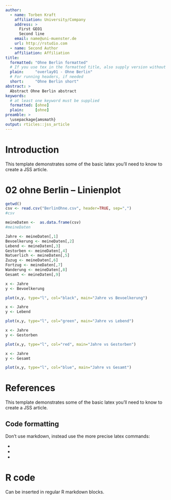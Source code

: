 ```yaml
---
author:
  - name: Torben Kraft
    affiliation: University/Company
    address: >
      First GEO1
      Second line
    email: name@uni-muenster.de
    url: http://rstudio.com
  - name: Second Author
    affiliation: Affiliation
title:
  formatted: "Ohne Berlin formatted"
  # If you use tex in the formatted title, also supply version without
  plain:     "overlay01 - Ohne Berlin"
  # For running headers, if needed
  short:     "Ohne Berlin short"
abstract: >
  Abstract Ohne Berlin abstract
keywords:
  # at least one keyword must be supplied
  formatted: [ohne]
  plain:     [ohne]
preamble: >
  \usepackage{amsmath}
output: rticles::jss_article
---
```


# Introduction

This template demonstrates some of the basic latex you'll need to know to create a JSS article.

# 02 ohne Berlin -- Linienplot

```r
getwd()
csv <- read.csv("BerlinOhne.csv", header=TRUE, sep=",")
#csv

meineDaten <-  as.data.frame(csv)
#meineDaten

Jahre <- meineDaten[,1]
Bevoelkerung <- meineDaten[,2]
Lebend <- meineDaten[,3]
Gestorben <- meineDaten[,4]
Natuerlich <- meineDaten[,5]
Zuzug <- meineDaten[,6]
Fortzug <- meineDaten[,7]
Wanderung <- meineDaten[,8]
Gesamt <- meineDaten[,9]

```
```r
x <- Jahre
y <- Bevoelkerung

plot(x,y, type="l", col="black", main="Jahre vs Bevoelkerung")
```
```r
x <- Jahre
y <- Lebend

plot(x,y, type="l", col="green", main="Jahre vs Lebend")
```
```r
x <- Jahre
y <- Gestorben

plot(x,y, type="l", col="red", main="Jahre vs Gestorben")
```
```r
x <- Jahre
y <- Gesamt

plot(x,y, type="l", col="blue", main="Jahre vs Gesamt")
```


# References

This template demonstrates some of the basic latex you'll need to know to create a JSS article.

## Code formatting

Don't use markdown, instead use the more precise latex commands:

* \proglang{Java}
* \pkg{plyr}
* \code{print("abc")}

# R code

Can be inserted in regular R markdown blocks.
